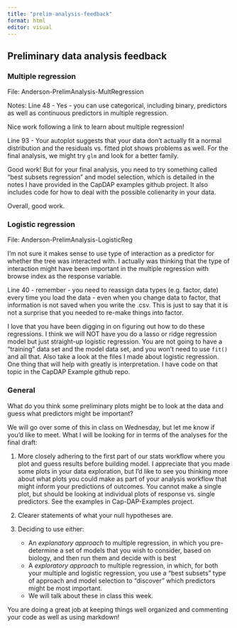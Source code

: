 ```yaml
---
title: "prelim-analysis-feedback"
format: html
editor: visual
---
```


## Preliminary data analysis feedback

### Multiple regression

File: Anderson-PrelimAnalysis-MultRegression

Notes: Line 48 - Yes - you can use categorical, including binary, predictors as well as continuous predictors in multiple regression.

Nice work following a link to learn about multiple regression!

Line 93 - Your autoplot suggests that your data don't actually fit a normal distribution and the residuals vs. fitted plot shows problems as well. For the final analysis, we might try `glm` and look for a better family.

Good work! But for your final analysis, you need to try something called "best subsets regression" and model selection, which is detailed in the notes I have provided in the CapDAP examples github project. It also includes code for how to deal with the possible colienarity in your data.

Overall, good work.

### Logistic regression

File: Anderson-PrelimAnalysis-LogisticReg

I'm not sure it makes sense to use type of interaction as a predictor for whether the tree was interacted with. I actually was thinking that the type of interaction might have been important in the multiple regression with browse index as the response variable.

Line 40 - remember - you need to reassign data types (e.g. factor, date) every time you load the data - even when you change data to factor, that information is not saved when you write the .csv. This is just to say that it is not a surprise that you needed to re-make things into factor.

I love that you have been digging in on figuring out how to do these regressions. I think we will NOT have you do a lasso or ridge regression model but just straight-up logistic regression. You are not going to have a "training" data set and the model data set, and you won't need to use `fit()` and all that. Also take a look at the files I made about logistic regression. One thing that will help with greatly is interpretation. I have code on that topic in the CapDAP Example github repo.

### General

What do you think some preliminary plots might be to look at the data and guess what predictors might be important?

We will go over some of this in class on Wednesday, but let me know if you'd like to meet. What I will be looking for in terms of the analyses for the final draft:

1.  More closely adhering to the first part of our stats workflow where you plot and guess results before building model. I appreciate that you made some plots in your data exploration, but I'd like to see you thinking more about what plots you could make as part of your analysis workflow that might inform your predictions of outcomes. You cannot make a single plot, but should be looking at individual plots of response vs. single predictors. See the examples in Cap-DAP-Examples project.

2.  Clearer statements of what your null hypotheses are.

3.  Deciding to use either:

    -   An *explanatory approach* to multiple regression, in which you pre-determine a set of models that you wish to consider, based on biology, and then run them and decide with is best
    -   A *exploratory approach* to multiple regression, in which, for both your multiple and logistic regression, you use a "best subsets" type of approach and model selection to "discover" which predictors might be most important.
    -   We will talk about these in class this week.

You are doing a great job at keeping things well organized and commenting your code as well as using markdown!
